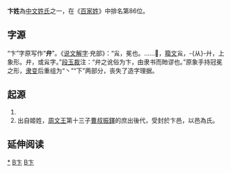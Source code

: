 {{CJK-New-Char|3778|block=A}}
{{CJK-New-Char|22358|block=B}}
{{姓氏
|姓氏=卞


|拼音=Biàn
|中国大陆=Bian
|南京官話=biän<sup>4</sup>
|台湾=ㄅㄧㄢˋ
|香港=Pin
|澳门=Pin
|新加坡=
|马来西亚=
|白話字=Piān
|越南=Biện
|韩国=변
|反切=
|同音字=便
|堂号=
|郡望=[[济阳郡|济阳郡]]
}}

'''卞姓'''為[[中文姓氏|中文姓氏]]之一，在《[[百家姓|百家姓]]》中排名第86位。

==字源==
“卞”字原写作“'''弁'''”。《[[说文解字|说文解字]]·皃部》：“㝸，冕也。……𢍘，[[籀文|籀文]]㝸，-{从}-廾，上象形。弁，或㝸字。”[[段玉裁|段玉裁]]注：“弁之讹俗为卞，由隶书而貤谬也。”原象手持冠冕之形，[[隶变|隶变]]后重组为“丶”“下”两部分，丧失了造字理据。

==起源==
#{{or|出自姬姓，黃帝之曾孫被封於[[卞國|卞國]]，其後代以國為氏。}}
#出自姬姓，[[周文王|周文王]]第十三子[[曹叔振鐸|曹叔振鐸]]的庶出後代，受封於卞邑，以邑為氏。

== 延伸阅读 ==
{{Wikisource further reading}}

{{姓氏小作品}}

[[Category:卞姓|*]]
[[Category:漢姓|B卞]]
[[Category:中國姓氏|B卞]]